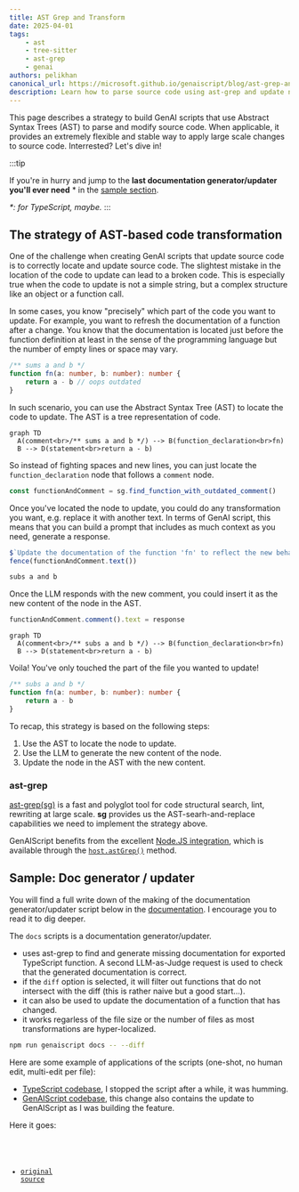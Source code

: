 ```yaml
---
title: AST Grep and Transform
date: 2025-04-01
tags:
    - ast
    - tree-sitter
    - ast-grep
    - genai
authors: pelikhan
canonical_url: https://microsoft.github.io/genaiscript/blog/ast-grep-and-transform
description: Learn how to parse source code using ast-grep and update nodes in the tree.
---
```



This page describes a strategy to build GenAI scripts that use Abstract Syntax Trees (AST) to parse
and modify source code. When applicable, it provides an extremely flexible and stable way to
apply large scale changes to source code. Interrested? Let's dive in!

:::tip

If you're in hurry and jump to the **last documentation generator/updater you'll ever need** \*
in the [sample section](#sample).

_\*: for TypeScript, maybe._
:::

## The strategy of AST-based code transformation

One of the challenge when creating GenAI scripts that update source code is to correctly locate and update source code.
The slightest mistake in the location of the code to update can lead to a broken code. This is especially true when
the code to update is not a simple string, but a complex structure like an object or a function call.

In some cases, you know "precisely" which part of the code you want
to update. For example, you want to refresh the documentation of a function after a change. You know
that the documentation is located just before the function definition at least in the sense of the programming language
but the number of empty lines or space may vary.

```ts title="math.ts"
/** sums a and b */
function fn(a: number, b: number): number {
    return a - b // oops outdated
}
```

In such scenario, you can use the Abstract Syntax Tree (AST) to locate the code to update. The AST is a tree representation of
code.

```mermaid
graph TD
  A(comment<br>/** sums a and b */) --> B(function_declaration<br>fn)
  B --> D(statement<br>return a - b)
```

So instead of fighting spaces and new lines, you can just locate the `function_declaration` node that follows
a `comment` node.

```ts title="docs.genai.mts"
const functionAndComment = sg.find_function_with_outdated_comment()
```

Once you've located the node to update, you could do any transformation you want, e.g. replace it with another text.
In terms of GenAI script, this means that you can build a prompt that includes as much context as you need, generate a response.

```ts title="docs.genai.mts"
$`Update the documentation of the function 'fn' to reflect the new behavior of the function.`
fence(functionAndComment.text())
```

```txt
subs a and b
```

Once the LLM responds with the new comment, you could insert it as the new content of the node in the AST.

```ts title="docs.genai.mts"
functionAndComment.comment().text = response
```

```mermaid
graph TD
  A(comment<br>/** subs a and b */) --> B(function_declaration<br>fn)
  B --> D(statement<br>return a - b)
```

Voila! You've only touched the part of the file you wanted to update!

```ts title="math.ts"
/** subs a and b */
function fn(a: number, b: number): number {
    return a - b
}
```

To recap, this strategy is based on the following steps:

1. Use the AST to locate the node to update.
2. Use the LLM to generate the new content of the node.
3. Update the node in the AST with the new content.

### ast-grep

[ast-grep(sg)](https://ast-grep.github.io/) is a fast and polyglot tool for code structural search,
lint, rewriting at large scale. **sg** provides us the AST-searh-and-replace capabilities we need to
implement the strategy above.

GenAIScript benefits from the excellent [Node.JS integration](https://ast-grep.github.io/reference/api.html#napi),
which is available through the [`host.astGrep()`](https://microsoft.github.io/genaiscript/reference/ast-grep) method.

## Sample: Doc generator / updater <a id="sample"></a>

You will find a full write down of the making of the documentation generator/updater script below
in the [documentation](/genaiscript/reference/scripts/ast-grep). I encourage you to read it to dig deeper.

The `docs` scripts is a documentation generator/updater.

- uses ast-grep to find and generate missing documentation for exported TypeScript function. A second LLM-as-Judge
  request is used to check that the generated documentation is correct.
- if the `diff` option is selected, it will filter out functions that do not intersect with the
  diff (this is rather naive but a good start...).
- it can also be used to update the documentation of a function that has changed.
- it works regarless of the file size or the number of files as most transformations are hyper-localized.

```sh title="generate and refresh my docs plz"
npm run genaiscript docs -- --diff
```

Here are some example of applications of the scripts (one-shot, no human edit, multi-edit per file):

- [TypeScript codebase](https://github.com/pelikhan/TypeScript/pull/1), I stopped the script after a while, it was humming.
- [GenAIScript codebase](https://github.com/microsoft/genaiscript/pull/1376/files), this change also contains the update to GenAIScript as I was building the feature.

Here it goes:

<Code code={code} lang="ts" wrap title="docs.genai.mts" />

- [original source](https://github.com/microsoft/genaiscript/blob/main/genaisrc/docs.genai.mts)
